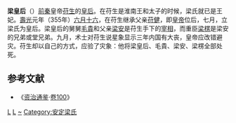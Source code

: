 '''梁皇后'''（{{bd|4世纪|?|355年||catIdx=C}}）[[前秦|前秦]]皇帝[[苻生|苻生]]的[[皇后|皇后]]。在苻生是淮南王和太子的时候，梁氏就已是王妃。[[壽光_(苻生)|壽光]]元年（355年）[[六月十六|六月十六]]，在苻生继承父亲[[苻健|苻健]]，即[[皇帝|皇帝]]位后，七月，立梁氏为皇后。梁皇后的舅舅[[毛貴|毛貴]]和父亲[[梁安_(前秦)|梁安]]是苻生手下的[[宰相|宰相]]，而重臣[[梁楞|梁楞]]是梁安的兄弟或堂兄弟。九月，术士对苻生说星象显示三年内国有大丧，皇帝应改错避灾。苻生却以自己的方式，应验了灾象：他将梁皇后、毛貴、梁安、梁楞全部处死。

==参考文献==
*《[[资治通鉴|资治通鉴]]·[[s:資治通鑑/卷100|卷100]]》

{{start box}} 
{{s-before|[[强皇后|强皇后]]}} 
{{s-title|[[:Category:前秦皇后|前秦皇后]]|355年}} 
{{s-after|[[苟皇后|苟皇后]]}} 
{{end box}}
 
{{十六國成漢及秦國皇后}}

[[Category:前秦皇后|L]]
[[Category:前秦被处决者|L]]
[[Category:梁姓|~]]
[[Category:安定梁氏|Category:安定梁氏]]